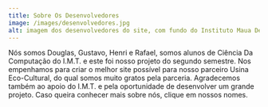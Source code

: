 ```yaml
---
title: Sobre Os Desenvolvedores
image: /images/desenvolvedores.jpg
alt: imagem dos desenvolvedores do site, com fundo do Instituto Maua De tecnologia
---
```

Nós somos Douglas, Gustavo, Henri e Rafael, somos alunos de Ciência Da Computação do I.M.T. e este foi nosso projeto do segundo semestre. Nos empenhamos para criar o melhor site possível para nosso parceiro Usina Eco-Cultural, do qual somos muito gratos pela parceria. Agradecemos também ao apoio do I.M.T. e pela oportunidade de desenvolver um grande projeto. Caso queira conhecer mais sobre nós, clique em nossos nomes.
